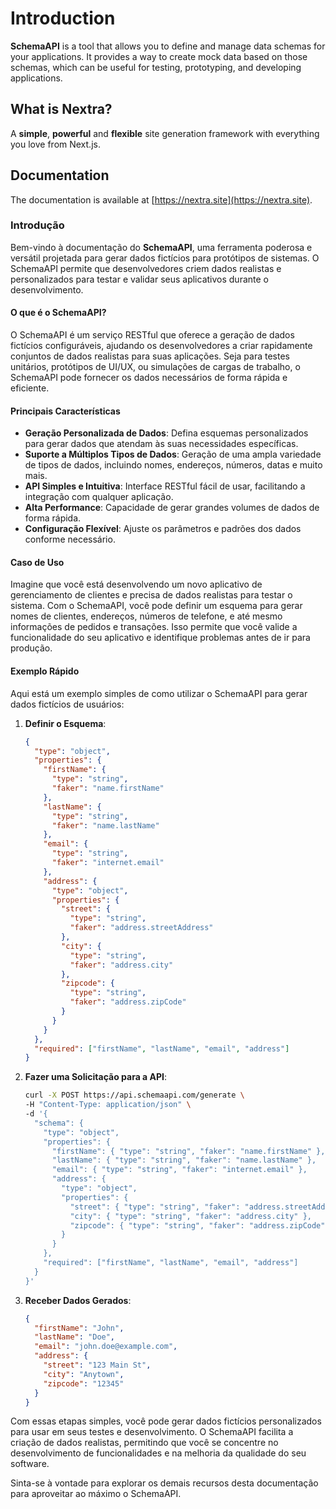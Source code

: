 # Introduction
 
**SchemaAPI** is a tool that allows you to define and manage data schemas for your applications. It provides a way to create mock data based on those schemas, which can be useful for testing, prototyping, and developing applications.

## What is Nextra?

A **simple**, **powerful** and **flexible** site generation framework with everything you love from Next.js.

## Documentation

The documentation is available at [https://nextra.site](https://nextra.site).

### Introdução

Bem-vindo à documentação do **SchemaAPI**, uma ferramenta poderosa e versátil projetada para gerar dados fictícios para protótipos de sistemas. O SchemaAPI permite que desenvolvedores criem dados realistas e personalizados para testar e validar seus aplicativos durante o desenvolvimento.

#### O que é o SchemaAPI?

O SchemaAPI é um serviço RESTful que oferece a geração de dados fictícios configuráveis, ajudando os desenvolvedores a criar rapidamente conjuntos de dados realistas para suas aplicações. Seja para testes unitários, protótipos de UI/UX, ou simulações de cargas de trabalho, o SchemaAPI pode fornecer os dados necessários de forma rápida e eficiente.

#### Principais Características

- **Geração Personalizada de Dados**: Defina esquemas personalizados para gerar dados que atendam às suas necessidades específicas.
- **Suporte a Múltiplos Tipos de Dados**: Geração de uma ampla variedade de tipos de dados, incluindo nomes, endereços, números, datas e muito mais.
- **API Simples e Intuitiva**: Interface RESTful fácil de usar, facilitando a integração com qualquer aplicação.
- **Alta Performance**: Capacidade de gerar grandes volumes de dados de forma rápida.
- **Configuração Flexível**: Ajuste os parâmetros e padrões dos dados conforme necessário.

#### Caso de Uso

Imagine que você está desenvolvendo um novo aplicativo de gerenciamento de clientes e precisa de dados realistas para testar o sistema. Com o SchemaAPI, você pode definir um esquema para gerar nomes de clientes, endereços, números de telefone, e até mesmo informações de pedidos e transações. Isso permite que você valide a funcionalidade do seu aplicativo e identifique problemas antes de ir para produção.

#### Exemplo Rápido

Aqui está um exemplo simples de como utilizar o SchemaAPI para gerar dados fictícios de usuários:

1. **Definir o Esquema**:

    ```json
    {
      "type": "object",
      "properties": {
        "firstName": {
          "type": "string",
          "faker": "name.firstName"
        },
        "lastName": {
          "type": "string",
          "faker": "name.lastName"
        },
        "email": {
          "type": "string",
          "faker": "internet.email"
        },
        "address": {
          "type": "object",
          "properties": {
            "street": {
              "type": "string",
              "faker": "address.streetAddress"
            },
            "city": {
              "type": "string",
              "faker": "address.city"
            },
            "zipcode": {
              "type": "string",
              "faker": "address.zipCode"
            }
          }
        }
      },
      "required": ["firstName", "lastName", "email", "address"]
    }
    ```

2. **Fazer uma Solicitação para a API**:

    ```sh
    curl -X POST https://api.schemaapi.com/generate \
    -H "Content-Type: application/json" \
    -d '{
      "schema": {
        "type": "object",
        "properties": {
          "firstName": { "type": "string", "faker": "name.firstName" },
          "lastName": { "type": "string", "faker": "name.lastName" },
          "email": { "type": "string", "faker": "internet.email" },
          "address": {
            "type": "object",
            "properties": {
              "street": { "type": "string", "faker": "address.streetAddress" },
              "city": { "type": "string", "faker": "address.city" },
              "zipcode": { "type": "string", "faker": "address.zipCode" }
            }
          }
        },
        "required": ["firstName", "lastName", "email", "address"]
      }
    }'
    ```

3. **Receber Dados Gerados**:

    ```json
    {
      "firstName": "John",
      "lastName": "Doe",
      "email": "john.doe@example.com",
      "address": {
        "street": "123 Main St",
        "city": "Anytown",
        "zipcode": "12345"
      }
    }
    ```

Com essas etapas simples, você pode gerar dados fictícios personalizados para usar em seus testes e desenvolvimento. O SchemaAPI facilita a criação de dados realistas, permitindo que você se concentre no desenvolvimento de funcionalidades e na melhoria da qualidade do seu software.

Sinta-se à vontade para explorar os demais recursos desta documentação para aproveitar ao máximo o SchemaAPI.